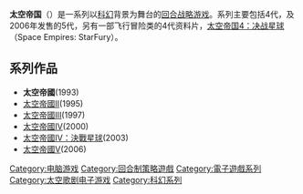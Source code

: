 '''太空帝国'''（''{{lang|en|Space Empires}}''）是一系列以[[科幻|科幻]]背景为舞台的[[回合制|回合]][[战略游戏|战略游戏]]。系列主要包括4代，及2006年发售的5代，另有一部飞行冒险类的4代资料片，[[太空帝国4：决战星球|太空帝国4：决战星球]]（Space Empires: StarFury）。

== 系列作品 ==
*'''太空帝國'''(1993)
*[[太空帝國II|太空帝國II]](1995)
*[[太空帝國III|太空帝國III]](1997)
*[[太空帝國IV|太空帝國IV]](2000)
*[[太空帝國IV：決戰星球|太空帝國IV：決戰星球]](2003)
*[[太空帝國V|太空帝國V]](2006)

{{電游小作品}}

[[Category:电脑游戏|Category:电脑游戏]]
[[Category:回合制策略遊戲|Category:回合制策略遊戲]]
[[Category:電子遊戲系列|Category:電子遊戲系列]]
[[Category:太空歌剧电子游戏|Category:太空歌剧电子游戏]]
[[Category:科幻系列|Category:科幻系列]]